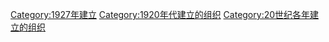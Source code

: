 {{Cat topic in year|topic=建立的组织|year=1927}}

[[Category:1927年建立|Category:1927年建立]]
[[Category:1920年代建立的组织|Category:1920年代建立的组织]]
[[Category:20世纪各年建立的组织|Category:20世纪各年建立的组织]]